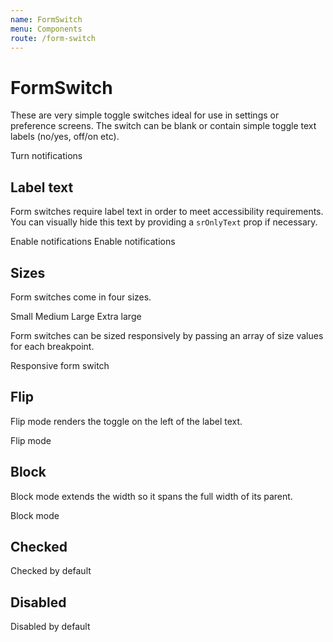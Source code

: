 ```yaml
---
name: FormSwitch
menu: Components
route: /form-switch
---
```



# FormSwitch

These are very simple toggle switches ideal for use in settings or preference screens. The switch can be blank or contain simple toggle text labels (no/yes, off/on etc).

<Playground>
	<FormSwitch name="ex-default" id="ex-default">
		Turn notifications
	</FormSwitch>
</Playground>

## Label text

Form switches require label text in order to meet accessibility requirements. You can visually hide this text by providing a `srOnlyText` prop if necessary.

<Playground>
	<FormSwitch name="ex-text" id="ex-text" toggleText={['Yes', 'No']}>
		Enable notifications
	</FormSwitch>
	<FormSwitch
		name="ex-text-sronlytext"
		id="ex-text-sronlytext"
		toggleText={['Yes', 'No']}
		srOnlyText
	>
		Enable notifications
	</FormSwitch>
</Playground>

## Sizes

Form switches come in four sizes.

<Playground>
	<FormSwitch name="ex-small" id="ex-small" size="small">
		Small
	</FormSwitch>
	<FormSwitch name="ex-medium" id="ex-medium" size="medium">
		Medium
	</FormSwitch>
	<FormSwitch name="ex-large" id="ex-large" size="large">
		Large
	</FormSwitch>
	<FormSwitch name="ex-xlarge" id="ex-xlarge" size="xlarge">
		Extra large
	</FormSwitch>
</Playground>

Form switches can be sized responsively by passing an array of size values for each breakpoint.

<Playground>
	<FormSwitch name="ex-responsive" id="ex-responsive" size={['small', 'medium', 'large', 'xlarge']}>
		Responsive form switch
	</FormSwitch>
</Playground>

## Flip

Flip mode renders the toggle on the left of the label text.

<Playground>
	<FormSwitch name="ex-flip" id="ex-flip" flip>
		Flip mode
	</FormSwitch>
</Playground>

## Block

Block mode extends the width so it spans the full width of its parent.

<Playground>
	<FormSwitch name="ex-block" id="ex-block" block>
		Block mode
	</FormSwitch>
</Playground>

## Checked

<Playground>
	<FormSwitch name="ex-checked" id="ex-checked" defaultChecked>
		Checked by default
	</FormSwitch>
</Playground>

## Disabled

<Playground>
	<FormSwitch name="ex-disabled" id="ex-disabled" disabled>
		Disabled by default
	</FormSwitch>
</Playground>

<PropsTable of={FormSwitch} />
